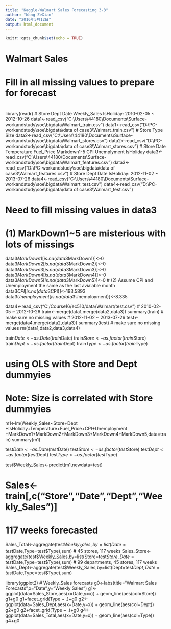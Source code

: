 ```yaml
---
title: "Kaggle-Walmart Sales Forecasting 3-3"
author: "Wang ZeXian"
date: "2016年5月12日"
output: html_document
---
```


```r
knitr::opts_chunk$set(echo = TRUE)
```

# Walmart Sales
# Fill in all missing values to prepare for forecast
#
library(readr)
# Store Dept Date Weekly_Sales IsHoliday: 2010-02-05 ~ 2012-10-26
data1<-read_csv("C:\\Users\\44180\\Documents\\Surface-workandstudy\\soe\\bigdata\\Walmart_train.csv")
data1<-read_csv("D:\\PC-workandstudy\\soe\\bigdata\\data of case3\\Walmart_train.csv")
# Store Type Size
data2<-read_csv("C:\\Users\\44180\\Documents\\Surface-workandstudy\\soe\\bigdata\\Walmart_stores.csv")
data2<-read_csv("D:\\PC-workandstudy\\soe\\bigdata\\data of case3\\Walmart_stores.csv")
# Store Date Temperature Fuel_Price Markdown1-5 CPI Unemplyment IsHoliday
data3<-read_csv("C:\\Users\\44180\\Documents\\Surface-workandstudy\\soe\\bigdata\\Walmart_features.csv")
data3<-read_csv("D:\\PC-workandstudy\\soe\\bigdata\\data of case3\\Walmart_features.csv")
# Store Dept Date IsHoliday: 2012-11-02 ~ 2013-07-26
data4<-read_csv("C:\\Users\\44180\\Documents\\Surface-workandstudy\\soe\\bigdata\\Walmart_test.csv")
data4<-read_csv("D:\\PC-workandstudy\\soe\\bigdata\\data of case3\\Walmart_test.csv")

# Need to fill missing values in data3
# (1) MarkDown1~5 are misterious with lots of missings
data3$MarkDown1[is.na(data3$MarkDown1)]<-0
data3$MarkDown2[is.na(data3$MarkDown2)]<-0
data3$MarkDown3[is.na(data3$MarkDown3)]<-0
data3$MarkDown4[is.na(data3$MarkDown4)]<-0
data3$MarkDown5[is.na(data3$MarkDown5)]<-0
# (2) Assume CPI and Unemployment the same as the last avialable month
data3$CPI[is.na(data3$CPI)]<-193.5893
data3$Unemployment[is.na(data3$Unemployment)]<-8.335

data4<-read_csv("C:/Course16/ec510/data/Walmart/test.csv")
# 2010-02-05 ~ 2012-10-26
train<-merge(data1,merge(data2,data3))
summary(train)  # make sure no missing values
# 2012-11-02 ~ 2013-07-26
test<-merge(data4,merge(data2,data3))
summary(test)   # make sure no missing values
rm(data1,data2,data3,data4)

train$Date<-as.Date(train$Date)
train$Store<-as.factor(train$Store)
train$Dept<-as.factor(train$Dept)
train$Type<-as.factor(train$Type)

# using OLS with Store and Dept dummyies
# Note: Size is correlated with Store dummyies
m1<-lm(Weekly_Sales~Store+Dept
       +IsHoliday+Temperature+Fuel_Price+CPI+Unemployment
       +MarkDown1+MarkDown2+MarkDown3+MarkDown4+MarkDown5,data=train)
summary(m1)

test$Date<-as.Date(test$Date)
test$Store<-as.factor(test$Store)
test$Dept<-as.factor(test$Dept)
test$Type<-as.factor(test$Type)

test$Weekly_Sales<-predict(m1,newdata=test)

# Sales<-train[,c("Store","Date","Dept","Weekly_Sales")]
# 117 weeks forecasted
Sales_Total<-aggregate(test$Weekly_Sales,by=list(Date=test$Date,Type=test$Type),sum)
# 45 stores, 117 weeks
Sales_Store<-aggregate(test$Weekly_Sales,by=list(Store=test$Store,Date=test$Date,Type=test$Type),sum)
# 99 departments, 45 stores, 117 weeks
Sales_Dept<-aggregate(test$Weekly_Sales,by=list(Dept=test$Dept,Date=test$Date,Type=test$Type),sum)                       

library(ggplot2)
# Weekly_Sales forecasts
g0<-labs(title="Walmart Sales Forecasts",x="Date",y="Weekly Sales")
g1<-ggplot(data=Sales_Store,aes(x=Date,y=x)) + geom_line(aes(col=Store))
g1+g0
g1+facet_grid(Type ~ .)+g0
g2<-ggplot(data=Sales_Dept,aes(x=Date,y=x)) + geom_line(aes(col=Dept)) 
g2+g0
g2+facet_grid(Type ~ .)+g0
g4<-ggplot(data=Sales_Total,aes(x=Date,y=x)) + geom_line(aes(col=Type)) 
g4+g0

